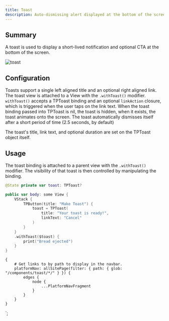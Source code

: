 ```yaml
---
title: Toast
description: Auto-dismissing alert displayed at the bottom of the screen
---
```



<ComponentHeader data={props.data} />

## Summary

A toast is used to display a short-lived notification and optional CTA at the bottom of the screen.

![toast](thumbprintui_toast.png)

## Configuration

Toasts support a single left aligned title and an optional right aligned link. The toast view is attached to a View with the `.withToast()` modifier. `withToast()` accepts a TPToast binding and an optional `linkAction` closure, which is triggered when the user taps on the link text. When the toast binding passed into TPToast is nil, the toast is hidden, when it exists, the toast animates onto the screen. The toast automatically dismisses itself after a short period of time (2.5 seconds, by default)

The toast's title, link text, and optional duration are set on the TPToast object itself.

## Usage

The toast binding is attached to a parent view with the `.withToast()` modifier. The visibility of that toast is then controlled by manipulating the binding.

```swift
@State private var toast: TPToast?

public var body: some View {
    VStack {
        TPButton(title: "Make Toast") {
            toast = TPToast(
                title: "Your toast is ready!",
                linkText: "Cancel"
            )
        }
    }
    .withToast($toast) {
        print("Bread ejected")
    }
}
```

    {
        # Get links to by path to display in the navbar.
        platformNav: allSitePage(filter: { path: { glob: "/components/toast/*/" } }) {
            edges {
                node {
                    ...PlatformNavFragment
                }
            }
        }
    }
`;
